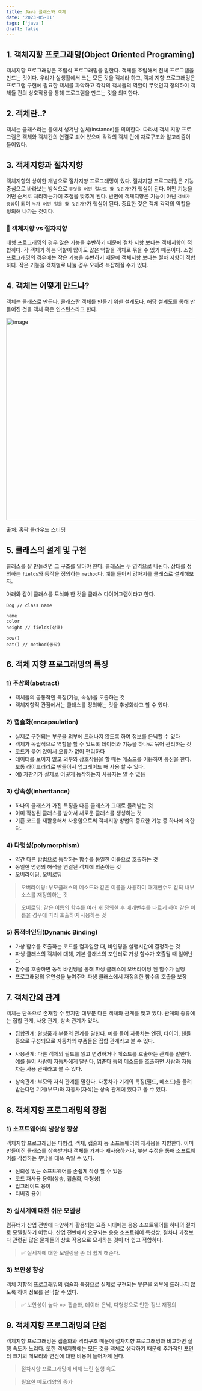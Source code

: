 ```yaml
---
title: Java 클래스와 객체
date: '2023-05-01'
tags: ['java']
draft: false
---
```


## 1. 객체지향 프로그래밍(Object Oriented Programing)
객체지향 프로그래밍은 조립식 프로그래밍을 말한다. 객체를 조립해서 전체 프로그램을 만드는 것이다. 우리가 실생활에서 쓰는 모든 것을 객체라 하고, 객체 지향 프로그래밍은 프로그램 구현에 필요한 객체를 파악하고 각각의 객체들의 역할이 무엇인지 정의하여 객체들 간의 상호작용을 통해 프로그램을 만드는 것을 의미한다.

## 2. 객체란..?
객체는 클래스라는 틀에서 생겨난 실체(instance)를 의미한다. 따라서 객체 지향 프로그램은 객체와 객체간의 연결로 되어 있으며 각각의 객체 안에 자료구조와 알고리즘이 들어있다.

## 3. 객체지향과 절차지향
객체지향의 상이한 개념으로 절차지향 프로그래밍이 있다. 절차지향 프로그래밍은 기능중심으로 바라보는 방식으로 `무엇을 어떤 절차로 할 것인가?`가 핵심이 된다. 어떤 기능을 어떤 순서로 처리하는가에 초점을 맞추게 된다.
반면에 객체지향은 기능이 아닌 `객체가 중심`이 되며 `누가 어떤 일을 할 것인가?`가 핵심이 된다. 중요한 것은 객체 각각의 역할을 정의해 나가는 것이다.

### 🤔 객체지향 vs 절차지향
대형 프로그래밍의 경우 많은 기능을 수반하기 때문에 절차 지향 보다는 객체지향이 적합하다. 각 객체가 하는 역할이 많아도 많은 역할을 객체로 묶을 수 있기 때문이다. 소형 프로그래밍의 경우에는 작은 기능을 수반하기 때문에 객체지향 보다는 절차 지향이 적합하다. 작은 기능을 객체별로 나눌 경우 오히려 복잡해질 수가 있다.

## 4. 객체는 어떻게 만드나?
객체는 클래스로 만든다. 클래스란 객체를 만들기 위한 설계도다. 해당 설계도를 통해 만들어진 것을 객체 혹은 인스턴스라고 한다.

<img width="537" alt="image"
     src="https://user-images.githubusercontent.com/72537762/235380944-a157a1f6-9bd6-4c72-8a2f-33d88c12493c.png"/>
<figcaption>출처: 홍팍 클라우드 스터딩</figcaption>

## 5. 클래스의 설계 및 구현
클래스를 잘 만들려면 그 구조를 알아야 한다. 클래스는 두 영역으로 나뉜다. 상태를 정의하는 `fields`와 동작을 정의하는 `method`다. 예를 들어서 강아지를 클래스로 설계해보자.

아래와 같이 클래스를 도식화 한 것을 클래스 다이어그램이라고 한다.

```text
Dog // class name

name
color
height // fields(상태)

bow()
eat() // method(동작)
```

## 6. 객체 지향 프로그래밍의 특징
### 1) 추상화(abstract)
- 객체들의 공통적인 특징(기능, 속성)을 도출하는 것
- 객체지향적 관점에서는 클래스를 정의하는 것을 추상화라고 할 수 있다.

### 2) 캡슐화(encapsulation)
- 실제로 구현되는 부분을 외부에 드러나지 않도록 하여 정보를 은닉할 수 있다
- 객체가 독립적으로 역할을 할 수 있도록 데이터와 기능을 하나로 묶어 관리하는 것
- 코드가 묶여 있어서 오류가 없어 편리하다
- 데이터를 보이지 않고 외부와 상호작용을 할 때는 메소드를 이용하여 통신을 한다. 보통 라이브러리로 만들어서 업그레이드 해 사용 할 수 있다.
- 예) 자판기가 실제로 어떻게 동작하는지 사용자는 알 수 없음

### 3) 상속성(inheritance)
- 하나의 클래스가 가진 특징을 다른 클래스가 그대로 물려받는 것
- 이미 작성된 클래스를 받아서 새로운 클래스를 생성하는 것
- 기존 코드를 재활용해서 사용함으로써 객체지향 방법의 중요한 기능 중 하나에 속한다.

### 4) 다형성(polymorphism)
- 약간 다른 방법으로 동작하는 함수를 동일한 이름으로 호출하는 것
- 동일한 명령의 해석을 연결된 객체에 의존하는 것
- 오버라이딩, 오버로딩

> 오버라이딩: 부모클래스의 메소드와 같은 이름을 사용하여 매개변수도 같되 내부 소스를 재정의하는 것

> 오버로딩: 같은 이름의 함수를 여러 개 정의한 후 매개변수를 다르게 하여 같은 이름을 경우에 따라 호출하여 사용하는 것

### 5) 동적바인딩(Dynamic Binding)
- 가상 함수를 호출하는 코드를 컴파일할 때, 바인딩을 실행시간에 결정하는 것
- 파생 클래스의 객체에 대해, 기본 클래스의 포인터로 가상 함수가 호출될 때 일어난다
- 함수를 호출하면 동적 바인딩을 통해 파생 클래스에 오버라이딩 된 함수가 실행
- 프로그래밍의 유연성을 높여주며 파생 클래스에서 재정의한 함수의 호출을 보장

## 7. 객체간의 관계

객체는 단독으로 존재할 수 있지만 대부분 다른 객체와 관계를 맺고 있다. 관계의 종류에는 집합 관계, 사용 관계, 상속 관계가 있다.

- 집합관계: 완성품과 부품의 관계를 말한다. 예를 들어 자동차는 엔진, 타이어, 핸들 등으로 구성되므로 자동차와 부품들은 집합 관계라고 볼 수 있다.

- 사용관계: 다른 객체의 필드를 읽고 변경하거나 메소드를 호출하는 관계를 말한다. 예를 들어 사람이 자동차에게 달린다, 멈춘다 등의 메소드를 호출하면 사람과 자동차는 사용 관계라고 볼 수 있다.

- 상속관계: 부모와 자식 관계를 말한다. 자동차가 기계의 특징(필드, 메소드)을 물려받는다면 기계(부모)와 자동차(자식)는 상속 관계에 있다고 볼 수 있다.

## 8. 객체지향 프로그래밍의 장점

### 1) 소프트웨어의 생상성 향상
객체지향 프로그래밍은 다형성, 객체, 캡슐화 등 소프트웨어의 재사용을 지향한다. 이미 만들어진 클래스를 상속받거나 객체를 가져다 재사용하거나, 부분 수정을 통해 소프트웨어를 작성하는 부담을 대폭 죽일 수 있다.
- 신뢰성 있는 소프트웨어를 손쉽게 작성 할 수 있음
- 코드 재사용 용이(상송, 캡슐화, 다형성)
- 업그레이드 용이
- 디버깅 용이

### 2) 실세계애 대한 쉬운 모델링
컴퓨터가 산업 전반에 다양하게 활용되는 요즘 시대에는 응용 소프트웨어를  하나의 절차로 모델링하기 어렵다. 산업 전반에서 요구되는 응용 소프트웨어 특성상, 절차나 과정보다 관련된 많은 물체들의 상호 작용으로 묘사하는 것이 더 쉽고 적합하다.
> ✅ 실세계에 대한 모델링을 좀 더 쉽게 해준다.

### 3) 보안성 향상
객체 지향적 프로그래밍의 캡슐화 특징으로 실제로 구현되는 부분을 외부에 드러나지 않도록 하여 정보를 은닉할 수 있다.
> ✅ 보안성이 높다 => 캡슐화, 데이터 은닉, 다형성으로 인한 정보 재정의

## 9. 객체지향 프로그래밍의 단점
객체지향 프로그래밍은 캡슐화와 격리구조 때문에 절차지향 프로그래밍과 비교하면 실행 속도가 느리다. 또한 객체지향에는 모든 것을 객체로 생각하기 때문에 추가적인 포인터 크기의 메모리와 연산에 대한 비용이 들어가게 된다.

> 절차지향 프로그래밍에 비해 느린 실행 속도

> 필요한 메모리양의 증가
